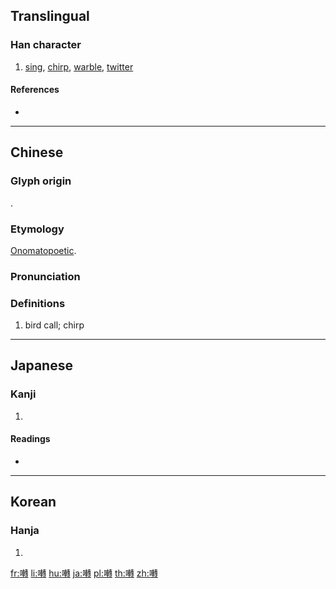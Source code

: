 {{character info/new}}
{{also|啭}}
==Translingual==
{{Han simplified forms|囀|𫝚|啭|ex=y}}

===Han character===
{{Han char|rn=30|rad=口|as=18|sn=21|four=65043|canj=RJJI|ids=⿰口轉}}

# [[sing]], [[chirp]], [[warble]], [[twitter]]

====References====
* {{Han ref|kx=0214.300|dkj=04614|dj=0437.170|hdz=10705.180|uh=56C0|ud=22208|bh=C4DA|bd=50394}}

----

==Chinese==
{{zh-forms|s=啭}}

===Glyph origin===
{{Han etym}}
{{Han compound|口|轉|c1=s|c2=p|t1=mouse|t2=to shift|ls=psc}}.

===Etymology===
[[onomatopoetic|Onomatopoetic]].

===Pronunciation===
{{zh-pron
|m=zhuàn
|c=zyun2,zyun3
|h=pfs=
|md=
|mn=
|w=
|mc=y
|oc=y
|cat=
}}

===Definitions===
{{zh-hanzi}}

# bird call; chirp

----

==Japanese==

===Kanji===
{{ja-kanji|grade=|rs=口18}}

# {{defn|lang=ja|sort=口18}}

====Readings====
* {{ja-readings|on=[[てん]] (ten)|kun=[[さえずる]] (saezuru)}}

----

==Korean==

===Hanja===
{{ko-hanja|hangeul=전|rv=jeon|mr=chŏn}}

# {{defn|lang=ko|sort=口18}}

[[fr:囀]]
[[li:囀]]
[[hu:囀]]
[[ja:囀]]
[[pl:囀]]
[[th:囀]]
[[zh:囀]]